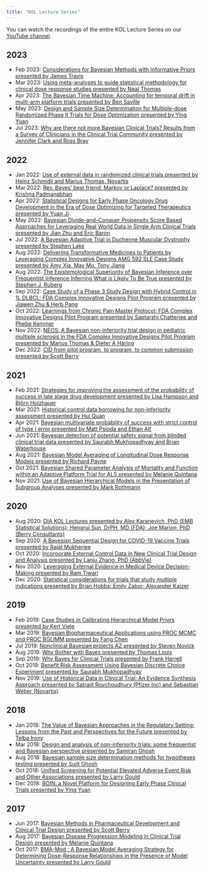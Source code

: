 ```yaml
---
title: "KOL Lecture Series"
---
```


You can watch the recordings of the entire KOL Lecture Series on our [YouTube channel](https://www.youtube.com/@diabayesianscientificworki4603/videos).

## 2023

- Feb 2023: [Considerations for Bayesian Methods with Informative Priors presented by James Travis](../files/KOL/2023-02-cid-dia-bswg-webinar-feb-24.pptx)
- Mar 2023: [Using meta-analyses to guide statistical methodology for clinical dose response studies presented by Neal Thomas](../files/KOL/2023-03-dia23.pdf)
- Apr 2023: [The Bayesian Time Machine: Accounting for temporal drift in multi-arm platform trials presented by Ben Saville](../files/KOL/2023-04-SavilleTimeMachine_BSWG_2023.pdf)
- May 2023: [Design and Sample Size Determination for Multiple-dose Randomized Phase II Trials for Dose Optimization presented by Ying Yuan](../files/KOL/2023-05-MERIT-BSWG-YingYuan.pdf)
- Jul 2023: [Why are there not more Bayesian Clinical Trials? Results from a Survey of Clinicians in the Clinical Trial Community presented by Jennifer Clark and Ross Bray](../files/KOL/2023-07-BSWG_KOL_ClarkBray20230721_v1.pdf)

## 2022

- Jan 2022: [Use of external data in randomized clinical trials presented by Heinz Schmidli and Marius Thomas, Novartis](../files/KOL/2022-01-Schmidli-Thomas-2022-DIA-Bayesian-WG-webinar.pptx)
- Mar 2022: [Rev. Bayes’ best friend: Markov or Laplace? presented by Krishna Padmanabhan](../files/KOL/2022-03-DIA_Bayes-KOL-_INLA-Talk_March-2022_-KrishnaP.pdf)
- Apr 2022: [Statistical Designs for Early Phase Oncology Drug Development in the Era of Dose Optimizing for Targeted Therapeutics presented by Yuan Ji](../files/KOL/2022-04-Phase-1-talk-2022.pdf)
- May 2022: [Bayesian Divide-and-Conquer Propensity Score Based Approaches for Leveraging Real World Data in Single Arm Clinical Trials presented by Jian Zhu and Eric Baron](../files/KOL/2022-05-KOL_Series_May-20-2022.pdf)
- Jul 2022: [A Bayesian Adaptive Trial in Duchenne Muscular Dystrophy presented by Stephen Lake](../files/KOL/2022-07-Lake_S_BSWG2022_final-1.pdf)
- Aug 2022: [Delivering Transformative Medicines to Patients by Leveraging Complex Innovative Designs AMG 592 SLE Case Study presented by Amy Xia, May Mo, Tony Jiang](../files/KOL/2022-08-CID_BSWG_AUG2022.pdf)
- Aug 2022: [The Epistemological Superiority of Bayesian Inference over Frequentist Inference Inferring What is Likely To Be True presented by Stephen J. Ruberg](../files/KOL/2022-08-2022-08-26-FINAL-DIA-Bayesian-Stats-Working-Group.pptx)
- Sep 2022: [Case Study of a Phase 3 Study Design with Hybrid Control in 1L DLBCL: FDA Complex Innovative Designs Pilot Program presented by Jiawen Zhu & Herb Pang](../files/KOL/2022-09-Bayesian-KOL-session.pptx.pdf)
- Oct 2022: [Learnings from Chronic Pain Master Protocol: FDA Complex Innovative Designs Pilot Program presented by Saptarshi Chatterjee and Phebe Kemmer](../files/KOL/2022-10-DIA-BSWG-KOL-CPMP-21OCT2022_final.pdf)
- Nov 2022: [NEOS: A Bayesian non-inferiority trial design in pediatric multiple sclerosis in the FDA Complex Innovative Designs Pilot Program presented by Marius Thomas & Dieter A Häring](../files/KOL/2022-11-neos_dia_bswg_nov22.pptx)
- Dec 2022: [CID from pilot program, to program, to common submission presented by Scott Berry](../files/KOL/2022-12-Berry_CID.pdf)

## 2021

- Feb 2021: [Strategies for improving the assessment of the probability of success in late stage drug development presented by Lisa Hampson and Björn Holzhauer](../files/KOL/2021-02-DIA_Hampson_Holzhauer_Feb2021.pptx)
- Mar 2021: [Historical control data borrowing for non-inferiority assessment presented by Hui Quan](../files/KOL/2021-03-Historical-data-borrowing-for-NI-assessment-Quan.pptx)
- Apr 2021: [Bayesian multivariate probability of success with strict control of type I error presented by Matt Psioda and Ethan Alt](../files/KOL/2021-04-Alt_DIApres_Final.pdf)
- Jun 2021: [Bayesian detection of potential safety signal from blinded clinical trial data presented by Saurabh Mukhopadhyay and Brian Waterhouse](../files/KOL/2021-06-BDRIBS-DIA-BSWG-KOL-2021-v2_BW4_SM1.pdf)
- Aug 2021: [Bayesian Model Averaging of Longitudinal Dose Response Models presented by Richard Payne](../files/KOL/2021-08-Payne_KOL_Bayesian_Model_Averaging_of_Longitudinal_Dose_Response_Models.pdf)
- Oct 2021: [Bayesian Shared Parameter Analysis of Mortality and Function within an Adaptive Platform Trial for ALS presented by Melanie Quintana](../files/KOL/2021-10-Quintana.ALSBayes.10.15.21.pdf)
- Nov 2021: [Use of Bayesian Hierarchical Models in the Presentation of Subgroup Analyses presented by Mark Rothmann](../files/KOL/2021-11-Use-of-Bayesian-Hierarchical-Models-in-the-Presentation-of-Subgroup-Analyses.pptx)

## 2020

- Aug 2020: [DIA KOL Lectures presented by Alex Karanevich, PhD (EMB Statistical Solutions); Hengrui Sun, DrPH, MD (FDA); Joe Marion, PhD (Berry Consultants)](../files/KOL/2020-08-DIA-KOL-Aug2020.zip)
- Sep 2020: [A Bayesian Sequential Design for COVID-19 Vaccine Trials presented by Rajat Mukherjee](../files/KOL/2020-09-DIAbswgRM.pdf)
- Oct 2020: [Incorporate External Control Data in New Clinical Trial Design and Analysis presented by Lanju Zhang, PhD (AbbVie)](../files/KOL/2020-10-DIA-BSWG-16OCT2020.pdf)
- Nov 2020: [Leveraging External Evidence in Medical Device Decision-Making presented by Ram Tiwari](../files/KOL/2020-11-DIA-BWG_KOL_Tiwari.2020.pptx)
- Dec 2020: [Statistical considerations for trials that study multiple indications presented by Brian Hobbs; Emily Zabor; Alexander Kaizer](../files/KOL/2020-12-DIA_BSWG_KOL_December_2020_Hobbs_Zabor_Kaizer.pdf)

## 2019

- Feb 2019: [Case Studies in Calibrating Hierarchical Model Priors presented by Kert Viele](../files/KOL/2019-02-casestudieshmpriorsviele.pdf)
- Mar 2019: [Bayesian Biopharmaceutical Applications using PROC MCMC and PROC BGLIMM presented by Fang Chen](../files/KOL/2019-03-KOL_FangChen.pdf)
- Jul 2019: [Nonclinical Bayesian projects AZ presented by Steven Novick](../files/KOL/2019-07-Nonclinical-Bayesian-projects-AZ.pptx)
- Aug 2019: [Why Bother with Bayes presented by Thomas Louis](../files/KOL/2019-08-DIA-BSWG-KOL_TALouis.pdf)
- Sep 2019: [Why Bayes for Clinical Trials presented by Frank Harrell](../files/KOL/2019-09-why.pdf)
- Oct 2019: [Benefit Risk Assessment Using Bayesian Discrete Choice Experiment presented by Saurabh Mukhopadhyay](../files/KOL/2019-10-HBBR-DIA-BSWG-KOL-v1.1.pdf)
- Nov 2019: [Use of Historical Data in Clinical Trial: An Evidence Synthesis Approach presented by Satrajit Roychoudhury (Pfizer Inc) and Sebastian Weber (Novartis)](../files/KOL/2019-11-2019_11_22_KOL_MAP.zip)

## 2018

- Jan 2018: [The Value of Bayesian Approaches in the Regulatory Setting: Lessons from the Past and Perspectives for the Future presented by Telba Irony](../files/KOL/2018-01-Irony_BayesKOL_11918.pdf)
- Mar 2018: [Design and analysis of non-inferiority trials: some frequentist and Bayesian perspective presented by Samiran Ghosh](../files/KOL/2018-03-Samiran_NI_KOL.pdf)
- Aug 2018: [Bayesian sample size determination methods for hypotheses testing presented by Sujit Ghosh](../files/KOL/2018-08-Ghosh-KOL-DIA-BSWG-Handouts.pdf)
- Oct 2018: [Unified Screening for Potential Elevated Adverse Event Risk and Other Associations presented by Larry Gould](../files/KOL/2018-10-NewBayesScreenKOL.pptx)
- Dec 2018: [BOIN: a Novel Platform for Designing Early Phase Clinical Trials presented by Ying Yuan](../files/KOL/2018-12-BOIN-platform-KOL-YingYuan.pdf)

## 2017 

- Jun 2017: [Bayesian Methods in Pharmaceutical Development and Clinical Trial Design presented by Scott Berry](../files/KOL/2017-06-Berry-DIA.pdf)
- Aug 2017: [Bayesian Disease Progression Modeling in Clinical Trial Design presented by Melanie Quintana](../files/KOL/2017-08-KOL.DPM_.2017.pdf)
- Oct 2017: [BMA-Mod : A Bayesian Model Averaging Strategy for Determining Dose-Response Relationships in the Presence of Model Uncertainty presented by Larry Gould](../files/KOL/2017-10-Larry_Gould_KOL.pdf)





